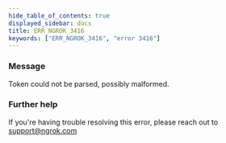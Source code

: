```yaml
---
hide_table_of_contents: true
displayed_sidebar: docs
title: ERR_NGROK_3416
keywords: ["ERR_NGROK_3416", "error 3416"]
---
```


### Message

Token could not be parsed, possibly malformed.

### Further help

If you're having trouble resolving this error, please reach out to [support@ngrok.com](mailto:support@ngrok.com?subject=Help%20with%20ERR_NGROK_3416)
